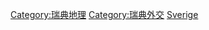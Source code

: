 {{Commonscat|International borders of Sweden}}

[[Category:瑞典地理|Category:瑞典地理]]
[[Category:瑞典外交|Category:瑞典外交]]
[[Category:各國邊界|Sverige]]